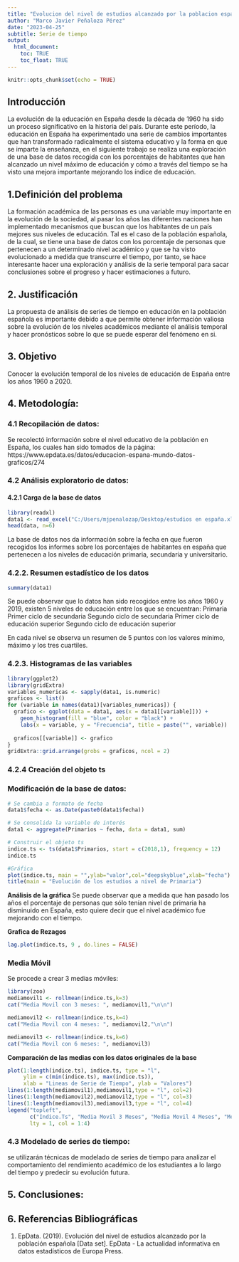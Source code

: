 ```yaml
---
title: "Evolucion del nivel de estudios alcanzado por la poblacion española"
author: "Marco Javier Peñaloza Pérez"
date: "2023-04-25"
subtitle: Serie de tiempo
output: 
  html_document:
    toc: TRUE
    toc_float: TRUE
---
```


```r
knitr::opts_chunk$set(echo = TRUE)
```

## **Introducción**

La evolución de la educación en España desde la década de 1960 ha sido un proceso significativo en la historia del país. Durante este período, la educación en España ha experimentado una serie de cambios importantes que han transformado radicalmente el sistema educativo y la forma en que se imparte la enseñanza, en el siguiente trabajo se realiza una exploración de una base de datos recogida con los porcentajes de habitantes que han alcanzado un nivel máximo de educación y cómo a través del tiempo se ha visto una mejora importante mejorando los índice de educación.

## **1.Definición del problema** 

La formación académica de las personas es una variable muy importante en la evolución de la sociedad, al pasar los años las diferentes naciones han implementado mecanismos que buscan que los habitantes de un país mejores sus niveles de educación. Tal es el caso de la población española, de la cual, se tiene una base de datos con los porcentaje de personas que pertenecen a un determinado nivel académico y que se ha visto evolucionado a medida que transcurre el tiempo, por tanto, se hace interesante hacer una exploración y análisis de la serie temporal para sacar conclusiones sobre el progreso y hacer estimaciones a futuro.


## **2. Justificación**

La propuesta de análisis de series de tiempo en educación en la población española es importante debido a que permite obtener información valiosa sobre la evolución de los niveles académicos mediante el análisis temporal y hacer pronósticos sobre lo que se puede esperar del fenómeno en si.

## **3. Objetivo**

Conocer la evolución temporal de los niveles de educación de España entre los años 1960 a 2020.

## **4. Metodología:**

### **4.1 Recopilación de datos:** 

Se recolectó información sobre el nivel educativo de la población en España, los cuales han sido tomados de la página: https://www.epdata.es/datos/educacion-espana-mundo-datos-graficos/274

### **4.2 Análisis exploratorio de datos:**

#### **4.2.1 Carga de la base de datos**

```r
library(readxl)
data1 <- read_excel("C:/Users/mjpenalozap/Desktop/estudios en españa.xlsx")
head(data, n=6)
```
La base de datos nos da información sobre la fecha en que fueron recogidos los informes sobre los porcentajes de habitantes en españa que pertenecen a los niveles de educación primaria, secundaria y universitario.

### **4.2.2. Resumen estadístico de los datos**

```r
summary(data1)
```
Se puede observar que lo datos han sido recogidos entre los años 1960 y 2019, existen 5 niveles de educación entre los que se encuentran:
Primaria
Primer ciclo de secundaria
Segundo ciclo de secundaria 
Primer ciclo de educación superior
Segundo ciclo de educación superior

En cada nivel se observa un resumen de 5 puntos con los valores mínimo, máximo y los tres cuartiles.

### **4.2.3. Histogramas de las variables**

```r
library(ggplot2)
library(gridExtra)
variables_numericas <- sapply(data1, is.numeric)
graficos <- list()
for (variable in names(data1)[variables_numericas]) {
  grafico <- ggplot(data = data1, aes(x = data1[[variable]])) +
    geom_histogram(fill = "blue", color = "black") +
    labs(x = variable, y = "Frecuencia", title = paste("", variable))
  
  graficos[[variable]] <- grafico
}
gridExtra::grid.arrange(grobs = graficos, ncol = 2)
```

### **4.2.4 Creación del objeto ts**

### **Modificación de la base de datos:**

```r
# Se cambia a formato de fecha
data1$fecha <- as.Date(paste0(data1$fecha))

# Se consolida la variable de interés
data1 <- aggregate(Primarios ~ fecha, data = data1, sum)

# Construir el objeto ts 
indice.ts <- ts(data1$Primarios, start = c(2018,1), frequency = 12)
indice.ts

#Gráfica
plot(indice.ts, main = "",ylab="valor",col="deepskyblue",xlab="fecha")
title(main = "Evolución de los estudios a nivel de Primaria")
```
**Análisis de la gráfica**
Se puede observar que a medida que han pasado los años el porcentaje de personas que sólo tenían nivel de primaria ha disminuido en España, esto quiere decir que el nivel académico fue mejorando con el tiempo.

**Grafica de Rezagos**

```r
lag.plot(indice.ts, 9 , do.lines = FALSE)
```

### **Media Móvil**
Se procede a crear 3 medias móviles:

```r
library(zoo)
mediamovil1 <- rollmean(indice.ts,k=3)
cat("Media Movil con 3 meses: ", mediamovil1,"\n\n")

mediamovil2 <- rollmean(indice.ts,k=4)
cat("Media Movil con 4 meses: ", mediamovil2,"\n\n")

mediamovil3 <- rollmean(indice.ts,k=6)
cat("Media Movil con 6 meses: ", mediamovil3)
```
**Comparación de las medias con los datos originales de la base**


```r

plot(1:length(indice.ts), indice.ts, type = "l",   
     ylim = c(min(indice.ts), max(indice.ts)),
     xlab = "Lineas de Serie de Tiempo", ylab = "Valores")
lines(1:length(mediamovil1),mediamovil1,type = "l", col=2)
lines(1:length(mediamovil2),mediamovil2,type = "l", col=3)
lines(1:length(mediamovil3),mediamovil3,type = "l", col=4)
legend("topleft",
       c("Indice.Ts", "Media Movil 3 Meses", "Media Movil 4 Meses", "Media Movil 6 Meses"),
       lty = 1, col = 1:4)
```

### **4.3 Modelado de series de tiempo:** 

se utilizarán técnicas de modelado de series de tiempo para analizar el comportamiento del rendimiento académico de los estudiantes a lo largo del tiempo y predecir su evolución futura.


## **5. Conclusiones:**



## **6. Referencias Bibliográficas**

1. EpData. (2019). Evolución del nivel de estudios alcanzado por la población española [Data set]. EpData - La actualidad informativa en datos estadísticos de Europa Press.